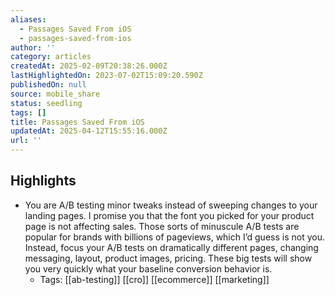 ```yaml
---
aliases:
  - Passages Saved From iOS
  - passages-saved-from-ios
author: ''
category: articles
createdAt: 2025-02-09T20:38:26.000Z
lastHighlightedOn: 2023-07-02T15:09:20.590Z
publishedOn: null
source: mobile_share
status: seedling
tags: []
title: Passages Saved From iOS
updatedAt: 2025-04-12T15:55:16.000Z
url: ''
---
```

## Highlights

- You are A/B testing minor tweaks instead of sweeping changes to your landing pages. I promise you that the font you picked for your product page is not affecting sales. Those sorts of minuscule A/B tests are popular for brands with billions of pageviews, which I’d guess is not you. Instead, focus your A/B tests on dramatically different pages, changing messaging, layout, product images, pricing. These big tests will show you very quickly what your baseline conversion behavior is.
    - Tags: [[ab-testing]] [[cro]] [[ecommerce]] [[marketing]]
